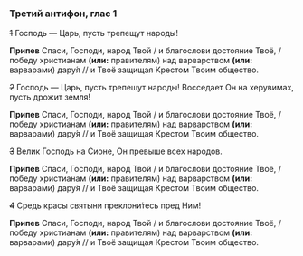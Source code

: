 ### Третий антифон, глас 1

~~1~~ Господь — Царь, пусть трепещут народы!

**Припев** Спаси, Господи, народ Твой / и благослови достояние Твоё, / победу христианам **(или:** правителям<R>)</R> над варварством **(или:** варварами<R>)</R> дару́я // и Твоё защищая Крестом Твоим общество.

~~2~~ Господь — Царь, пусть трепещут народы! Восседает Он на херувимах, пусть дрожит земля!

**Припев** Спаси, Господи, народ Твой / и благослови достояние Твоё, / победу христианам **(или:** правителям<R>)</R> над варварством **(или:** варварами<R>)</R> дару́я // и Твоё защищая Крестом Твоим общество.

~~3~~ Велик Господь на Сионе, Он превыше всех народов.

**Припев** Спаси, Господи, народ Твой / и благослови достояние Твоё, / победу христианам **(или:** правителям<R>)</R> над варварством **(или:** варварами<R>)</R> дару́я // и Твоё защищая Крестом Твоим общество.

~~4~~ Средь красы святыни преклони́тесь пред Ним!

**Припев** Спаси, Господи, народ Твой / и благослови достояние Твоё, / победу христианам **(или:** правителям<R>)</R> над варварством **(или:** варварами<R>)</R> дару́я // и Твоё защищая Крестом Твоим общество.
